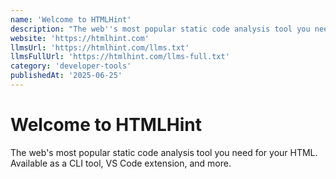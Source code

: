```yaml
---
name: 'Welcome to HTMLHint'
description: "The web''s most popular static code analysis tool you need for your HTML. Available as a CLI tool, VS Code extension, and more."
website: 'https://htmlhint.com'
llmsUrl: 'https://htmlhint.com/llms.txt'
llmsFullUrl: 'https://htmlhint.com/llms-full.txt'
category: 'developer-tools'
publishedAt: '2025-06-25'
---
```


# Welcome to HTMLHint

The web's most popular static code analysis tool you need for your HTML. Available as a CLI tool, VS Code extension, and more.
